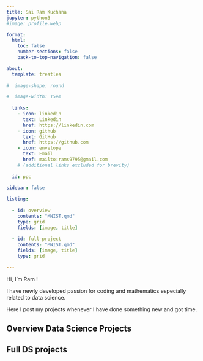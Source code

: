 ```yaml
---
title: Sai Ram Kuchana
jupyter: python3
#image: profile.webp

format:
  html:
    toc: false
    number-sections: false
    back-to-top-navigation: false

about:
  template: trestles
  
#  image-shape: round

#  image-width: 15em
  
  links:
    - icon: linkedin
      text: Linkedin
      href: https://linkedin.com
    - icon: github
      text: GitHub
      href: https://github.com      
    - icon: envelope
      text: Email
      href: mailto:rams9795@gmail.com
    # (additional links excluded for brevity)
  
  id: ppc
    
sidebar: false

listing:
  
  - id: overview
    contents: "MNIST.qmd"
    type: grid
    fields: [image, title]
    
  - id: full-project
    contents: "MNIST.qmd"
    fields: [image, title]
    type: grid

---
```



:::{#ppc}

Hi, I'm Ram !


I have newly developed passion for coding and mathematics especially related to data science.

Here I post my projects whenever I have done something new and got time.

:::




## Overview Data Science Projects

:::{#overview}
:::


## Full DS projects

:::{#full-project}
:::




